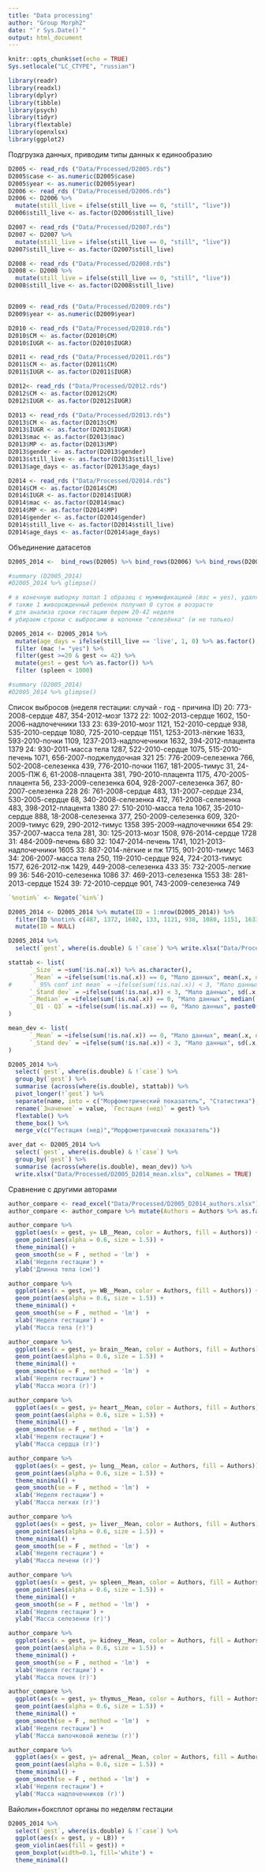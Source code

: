 ```yaml
---
title: "Data processing"
author: "Group Morph2"
date: "`r Sys.Date()`"
output: html_document
---
```


```r
knitr::opts_chunk$set(echo = TRUE)
Sys.setlocale("LC_CTYPE", "russian")
```

```r
library(readr)
library(readxl)
library(dplyr)
library(tibble)
library(psych)
library(tidyr)
library(flextable)
library(openxlsx)
library(ggplot2)
```

Подгрузка данных, приводим типы данных к единообразию

```r
D2005 <- read_rds ("Data/Processed/D2005.rds")
D2005$case <- as.numeric(D2005$case)
D2005$year <- as.numeric(D2005$year)
D2006 <- read_rds ("Data/Processed/D2006.rds")
D2006 <- D2006 %>% 
  mutate(still_live = ifelse(still_live == 0, "still", "live"))
D2006$still_live <- as.factor(D2006$still_live)

D2007 <- read_rds ("Data/Processed/D2007.rds")
D2007 <- D2007 %>% 
  mutate(still_live = ifelse(still_live == 0, "still", "live"))
D2007$still_live <- as.factor(D2007$still_live)

D2008 <- read_rds ("Data/Processed/D2008.rds")
D2008 <- D2008 %>% 
  mutate(still_live = ifelse(still_live == 0, "still", "live"))
D2008$still_live <- as.factor(D2008$still_live)


D2009 <- read_rds ("Data/Processed/D2009.rds")
D2009$year <- as.numeric(D2009$year)

D2010 <- read_rds ("Data/Processed/D2010.rds")
D2010$CM <- as.factor(D2010$CM)
D2010$IUGR <- as.factor(D2010$IUGR)

D2011 <- read_rds ("Data/Processed/D2011.rds")
D2011$CM <- as.factor(D2011$CM)
D2011$IUGR <- as.factor(D2011$IUGR)

D2012<- read_rds ("Data/Processed/D2012.rds")
D2012$CM <- as.factor(D2012$CM)
D2012$IUGR <- as.factor(D2012$IUGR)

D2013 <- read_rds ("Data/Processed/D2013.rds")
D2013$CM <- as.factor(D2013$CM)
D2013$IUGR <- as.factor(D2013$IUGR)
D2013$mac <- as.factor(D2013$mac)
D2013$MP <- as.factor(D2013$MP)
D2013$gender <- as.factor(D2013$gender)
D2013$still_live <- as.factor(D2013$still_live)
D2013$age_days <- as.factor(D2013$age_days)

D2014 <- read_rds ("Data/Processed/D2014.rds")
D2014$CM <- as.factor(D2014$CM)
D2014$IUGR <- as.factor(D2014$IUGR)
D2014$mac <- as.factor(D2014$mac)
D2014$MP <- as.factor(D2014$MP)
D2014$gender <- as.factor(D2014$gender)
D2014$still_live <- as.factor(D2014$still_live)
D2014$age_days <- as.factor(D2014$age_days)

```

 Объединение датасетов
 
```r
D2005_2014 <-  bind_rows(D2005) %>% bind_rows(D2006) %>% bind_rows(D2007) %>% bind_rows(D2008) %>% bind_rows(D2009) %>% bind_rows(D2010) %>%  bind_rows(D2011) %>% bind_rows(D2012) %>% bind_rows(D2013) %>% bind_rows(D2014)

```

```r
#summary (D2005_2014)
#D2005_2014 %>% glimpse()

# в конечную выборку попал 1 образец с муммификацией (mac = yes), удаляем
# также 1 живорожденный ребенок получил 0 суток в возрасте
# для анализа сроки гестации берем 20-42 неделя
# убираем строки с выбросами в колонке "селезёнка" (и не только)

D2005_2014 <- D2005_2014 %>% 
  mutate(age_days = ifelse(still_live == 'live', 1, 0) %>% as.factor(), year = year %>% as.factor()) %>%
  filter (mac != "yes") %>%
  filter(gest >=20 & gest <= 42) %>%
  mutate(gest = gest %>% as.factor()) %>%
  filter (spleen < 1000)

#summary (D2005_2014)
#D2005_2014 %>% glimpse()
```

Список выбросов (неделя гестации: случай - год - причина ID)
20: 773-2008-сердце 487, 354-2012-мозг 1372
22: 1002-2013-сердце 1602, 150-2006-надпочечники 133
23: 639-2010-мозг 1121, 152-2010-сердце 938, 535-2010-сердце 1080, 725-2010-сердце 1151, 1253-2013-лёгкие 1633, 593-2010-почки 1109, 1237-2013-надпочечники 1632, 394-2012-плацента 1379
24: 930-2011-масса тела 1287, 522-2010-сердце 1075, 515-2010-печень 1071, 656-2007-поджелудочная 321
25: 776-2009-селезенка 766, 502-2008-селезенка 439, 776-2010-почки 1167, 181-2005-тимус 31, 24-2005-ПЖ 6, 61-2008-плацента 381, 790-2010-плацента 1175, 470-2005-плацента 56, 233-2009-селезенка 604, 928-2007-селезенка 367, 80-2007-селезенка 228
26: 761-2008-сердце 483, 131-2007-сердце 234, 530-2005-сердце 68, 340-2008-селезенка 412, 761-2008-селезенка 483, 398-2012-плацента 1380
27: 510-2010-масса тела 1067, 35-2010-сердце 888, 18-2008-селезенка 377, 250-2009-селезенка 609, 320-2009-тимус 629, 290-2012-тимус 1358 395-2009-надпочечники 654
29: 357-2007-масса тела 281, 
30: 125-2013-мозг 1508, 976-2014-сердце 1728
31: 484-2009-печень 680
32: 1047-2014-печень 1741, 1021-2013-надпочечники 1605
33: 887-2014-лёгкие и пж 1715, 901-2010-тимус 1463
34: 206-2007-масса тела 250, 119-2010-сердце 924, 724-2013-тимус 1577, 626-2012-пж 1429, 449-2008-селезенка 433
35: 732-2005-легкие 99 
36: 546-2010-селезенка 1086
37: 469-2013-селезенка 1553
38: 281-2013-сердце 1524
39: 72-2010-сердце 901, 743-2009-селезенка 749 

```r
`%notin%` <- Negate(`%in%`)

D2005_2014 <- D2005_2014 %>% mutate(ID = 1:nrow(D2005_2014)) %>%
  filter(ID %notin% c(487, 1372, 1602, 133, 1121, 938, 1080, 1151, 1633, 1109, 1632, 1379, 1287, 1075, 1071, 321, 766, 439, 1167, 31, 6, 381, 1175, 56, 604, 367, 228, 483, 234, 68, 412, 483, 1380, 1067, 888, 377, 609, 629, 1358, 654, 281, 1508, 1728, 680, 1741, 1605, 1715, 1463, 250, 924, 1577, 1429, 433, 99, 1086, 1553, 1524, 901, 749)) %>%
  mutate(ID = NULL)

```


```r
D2005_2014 %>% 
  select(`gest`, where(is.double) & !`case`) %>% write.xlsx("Data/Processed/D2005_D2014_full.xlsx", colNames = TRUE)
```


```r
stattab <- list(
      `_Size` = ~sum(!is.na(.x)) %>% as.character(),
      `_Mean` = ~ifelse(sum(!is.na(.x)) == 0, "Мало данных", mean(.x, na.rm = TRUE) %>% round(2) %>% as.character()),
#      `_95% conf int mean` = ~ifelse(sum(!is.na(.x)) < 3, "Мало данных", sd(.x, na.rm = TRUE) %>% round(2) %>% as.character()),
      `_Stand dev` = ~ifelse(sum(!is.na(.x)) < 3, "Мало данных", sd(.x, na.rm = TRUE) %>% round(2) %>% as.character()),
      `_Median` = ~ifelse(sum(!is.na(.x)) == 0, "Мало данных", median(.x, na.rm = TRUE) %>% round(2) %>% as.character()),
      `_Q1 - Q3` = ~ifelse(sum(!is.na(.x)) == 0, "Мало данных", paste0(quantile(.x, 0.25, na.rm = TRUE) %>% round(2), " - ", quantile(.x, 0.75, na.rm = TRUE) %>% round(2)))
)

mean_dev <- list(
      `_Mean` = ~ifelse(sum(!is.na(.x)) == 0, "Мало данных", mean(.x, na.rm = TRUE) %>% round(2) %>% as.character()),
      `_Stand dev` = ~ifelse(sum(!is.na(.x)) < 3, "Мало данных", sd(.x, na.rm = TRUE) %>% round(2) %>% as.character())
)
```

```r

D2005_2014 %>%
  select(`gest`, where(is.double) & !`case`) %>%
  group_by(`gest`) %>%
  summarise (across(where(is.double), stattab)) %>% 
  pivot_longer(!`gest`) %>%
  separate(name, into = c("Морфометрический показатель", "Статистика"), sep = "__") %>%
  rename(`Значение` = value, `Гестация (нед)` = gest) %>%
  flextable() %>%
  theme_box() %>%
  merge_v(c("Гестация (нед)","Морфометрический показатель"))

```

```r
aver_dat <- D2005_2014 %>% 
  select(`gest`, where(is.double) & !`case`) %>%
  group_by(`gest`) %>% 
  summarise (across(where(is.double), mean_dev)) %>%
  write.xlsx("Data/Processed/D2005_D2014_mean.xlsx", colNames = TRUE)
```

Сравнение с другими авторами

```r
author_compare <- read_excel("Data/Processed/D2005_D2014_authors.xlsx")
author_compare <- author_compare %>% mutate(Authors = Authors %>% as.factor(), across(where(is.character), as.numeric))

author_compare %>% 
  ggplot(aes(x = gest, y= LB__Mean, color = Authors, fill = Authors)) + 
  geom_point(aes(alpha = 0.6, size = 1.5)) +
  theme_minimal() + 
  geom_smooth(se = F , method = 'lm')  +
  xlab('Неделя гестации') +
  ylab('Длинна тела (см)')

author_compare %>% 
  ggplot(aes(x = gest, y= WB__Mean, color = Authors, fill = Authors)) + 
  geom_point(aes(alpha = 0.6, size = 1.5)) +
  theme_minimal() + 
  geom_smooth(se = F , method = 'lm')  +
  xlab('Неделя гестации') +
  ylab('Масса тела (г)')

author_compare %>% 
  ggplot(aes(x = gest, y= brain__Mean, color = Authors, fill = Authors)) + 
  geom_point(aes(alpha = 0.6, size = 1.5)) +
  theme_minimal() + 
  geom_smooth(se = F , method = 'lm')  +
  xlab('Неделя гестации') +
  ylab('Масса мозга (г)')

author_compare %>% 
  ggplot(aes(x = gest, y= heart__Mean, color = Authors, fill = Authors)) + 
  geom_point(aes(alpha = 0.6, size = 1.5)) +
  theme_minimal() + 
  geom_smooth(se = F , method = 'lm')  +
  xlab('Неделя гестации') +
  ylab('Масса сердца (г)')

author_compare %>% 
  ggplot(aes(x = gest, y= lung__Mean, color = Authors, fill = Authors)) + 
  geom_point(aes(alpha = 0.6, size = 1.5)) +
  theme_minimal() + 
  geom_smooth(se = F , method = 'lm')  +
  xlab('Неделя гестации') +
  ylab('Масса легких (г)')

author_compare %>% 
  ggplot(aes(x = gest, y= liver__Mean, color = Authors, fill = Authors)) + 
  geom_point(aes(alpha = 0.6, size = 1.5)) +
  theme_minimal() + 
  geom_smooth(se = F , method = 'lm')  +
  xlab('Неделя гестации') +
  ylab('Масса печени (г)')

author_compare %>% 
  ggplot(aes(x = gest, y= spleen__Mean, color = Authors, fill = Authors)) + 
  geom_point(aes(alpha = 0.6, size = 1.5)) +
  theme_minimal() + 
  geom_smooth(se = F , method = 'lm')  +
  xlab('Неделя гестации') +
  ylab('Масса селезенки (г)')

author_compare %>% 
  ggplot(aes(x = gest, y= kidney__Mean, color = Authors, fill = Authors)) + 
  geom_point(aes(alpha = 0.6, size = 1.5)) +
  theme_minimal() + 
  geom_smooth(se = F , method = 'lm')  +
  xlab('Неделя гестации') +
  ylab('Масса почек (г)')

author_compare %>% 
  ggplot(aes(x = gest, y= thymus__Mean, color = Authors, fill = Authors)) + 
  geom_point(aes(alpha = 0.6, size = 1.5)) +
  theme_minimal() + 
  geom_smooth(se = F , method = 'lm')  +
  xlab('Неделя гестации') +
  ylab('Масса вилочковой железы (г)')

author_compare %>% 
  ggplot(aes(x = gest, y= adrenal__Mean, color = Authors, fill = Authors)) + 
  geom_point(aes(alpha = 0.6, size = 1.5)) +
  theme_minimal() + 
  geom_smooth(se = F , method = 'lm')  +
  xlab('Неделя гестации') +
  ylab('Масса надпочечников (г)')

```

Вайолин+боксплот органы по неделям гестации

```r
D2005_2014 %>%
  select(`gest`, where(is.double) & !`case`) %>%
  ggplot(aes(x = gest, y = LB)) +
  geom_violin(aes(fill = gest)) +
  geom_boxplot(width=0.1, fill='white') +
  theme_minimal()
```
